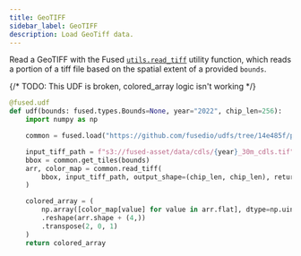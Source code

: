 ```yaml
---
title: GeoTIFF
sidebar_label: GeoTIFF
description: Load GeoTiff data.
---
```


Read a GeoTIFF with the Fused [`utils.read_tiff`](https://github.com/fusedio/udfs/blob/main/public/common/utils.py#L213) utility function, which reads a portion of a tiff file based on the spatial extent of a provided `bounds`.

{/* TODO: This UDF is broken, colored_array logic isn't working */}

```python showLineNumbers
@fused.udf
def udf(bounds: fused.types.Bounds=None, year="2022", chip_len=256):
    import numpy as np

    common = fused.load("https://github.com/fusedio/udfs/tree/14e485f/public/common").utils

    input_tiff_path = f"s3://fused-asset/data/cdls/{year}_30m_cdls.tif"
    bbox = common.get_tiles(bounds)
    arr, color_map = common.read_tiff(
        bbox, input_tiff_path, output_shape=(chip_len, chip_len), return_colormap=True
    )

    colored_array = (
        np.array([color_map[value] for value in arr.flat], dtype=np.uint8)
        .reshape(arr.shape + (4,))
        .transpose(2, 0, 1)
    )
    return colored_array
```
